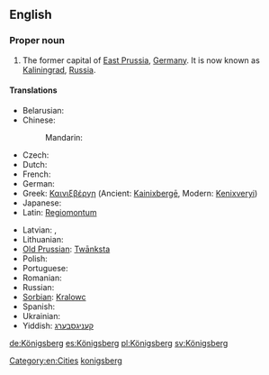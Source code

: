 ==English==
{{wikipedia|Königsberg}}

===Proper noun===
{{en-proper noun}}

# The former capital of [[East Prussia]], [[Germany]]. It is now known as [[Kaliningrad]], [[Russia]].

====Translations====
{{trans-top|former capital of East Prussia}}
* Belarusian: {{t-|be|Каралявец|m|tr=Karaljávjec}}
* Chinese:
*: Mandarin: {{t|cmn|柯尼斯堡|tr=Kēnísībǎo|sc=Hani}}
* Czech: {{t-|cs|Královec|m}}
* Dutch: {{t-|nl|Koningsbergen}}
* French: {{t-|fr|Kœnigsberg|m}}
* German: {{t+|de|Königsberg|n}}
* Greek: [[Καινιξβέργη]] (Ancient: [[Kainixbergē]], Modern: [[Kenixveryi]])
* Japanese: {{t-|ja|ケーニヒスベルク|tr=Kēnihisuberuku}}
* Latin: [[Regiomontum]]
{{trans-mid}}
* Latvian: {{t-|lv|Kēnigsberga}}, {{t-|lv|Karaļauči}}
* Lithuanian: {{t-|lt|Karaliaučius}}
* [[Old Prussian]]: [[Twānksta]]
* Polish: {{t-|pl|Królewiec|m}}
* Portuguese: {{t-|pt|Conisberga|f}}
* Romanian: {{t-|ro|Königsberg}}
* Russian: {{t-|ru|Кёнигсберг|m|tr=Kjónigsberg, Kjonigsbérg}}
* [[Sorbian]]: [[Kralowc]]
* Spanish: {{t+|es|Königsberg|m}}
* Ukrainian: {{t-|uk|Кенігсберг|m|tr=Kénihsberh, Kenihsbérh}}
* Yiddish: [[קעניגסבערג]]
{{trans-bottom}}

[[Category:en:Cities]]
[[Category:English terms spelled with Ö|konigsberg]]

[[de:Königsberg]]
[[es:Königsberg]]
[[pl:Königsberg]]
[[sv:Königsberg]]